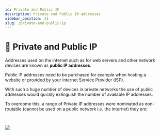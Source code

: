 ```yaml
---
id: Private and Public IP
description: Private and Public IP addresses
sidebar_position: 21
slug: /private-and-public-ip
---
```


# 🎐 Private and Public IP


Addresses used on the internet such as for web servers and other network devices are known as **public IP addresses**. 

Public IP addresses need to be purchased for example when hosting a website or provided by your Internet Service Provider (ISP). 

With such a huge number of devices in private networks the use of public addresses would quickly extinguish the number of available IP addresses. 

To overcome this, a range of Private IP addresses were nominated as non-routable (cannot be used on a public network i.e. the internet) they are:

<br />

![](/img/private-public-ip.png)
